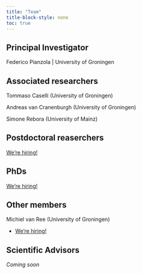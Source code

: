 ```yaml
---
title: "Team"
title-block-style: none
toc: true
---
```


## Principal Investigator

Federico Pianzola | University of Groningen

## Associated researchers

Tommaso Caselli (University of Groningen)

Andreas van Cranenburgh (University of Groningen)

Simone Rebora (University of Mainz)

## Postdoctoral reaserchers

[We're hiring!](/news/hiring/)

## PhDs

[We're hiring!](/news/hiring/)

## Other members

Michiel van Ree (University of Groningen)

+ [We're hiring!](/news/hiring/)

## Scientific Advisors

*Coming soon*
